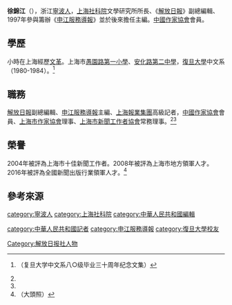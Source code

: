 '''徐錦江'''（{{bd|1962年|6月||}}），浙江[[寧波人|寧波人]]，[[上海社科院|上海社科院]]文學研究所所長、《[[解放日報|解放日報]]》副總編輯、1997年參與籌辦《[[申江服務導報|申江服務導報]]》並於後來擔任主編。[[中國作家協會|中國作家協會]]會員。

==學歷==
小時在上海經歷[[文革|文革]]。上海市[[愚園路第一小學|愚園路第一小學]]、[[安化路第二中學|安化路第二中學]]，[[復旦大學|復旦大學]]中文系（1980-1984）。<ref name="我们这一届">{{cite book|title=《1980-我们这一届》|author=张安庆, 杨植峰, 任家瑜|page=215|url=https://books.google.com/books?id=KHZ9DwAAQBAJ&pg=PT215}}（复旦大学中文系八○级毕业三十周年纪念文集）</ref>

==職務==
[[解放日報|解放日報]]副總編輯、[[申江服務導報|申江服務導報]]主編、[[上海報業集團|上海報業集團]]高級記者，[[中國作家協會|中國作家協會]]會員、[[上海市作家協會|上海市作家協會]]理事、[[上海市新聞工作者協會|上海市新聞工作者協會]]常務理事。<ref name="上觀"/><ref name="我们这一届"/>

==榮譽==
2004年被評為上海市十佳新聞工作者。2008年被評為上海市地方領軍人才。2016年被評為全國新聞出版行業領軍人才。<ref name="上觀">（大頭照）{{cite news|title=徐錦江：我們需要什麼樣的城市更新|date=2020-02-16|author=徐錦江|publisher=[[上觀新聞|上觀新聞]]|url=https://www.jfdaily.com/news/detail?id=210615|archiveurl=https://web.archive.org/web/20200823125044/https://www.jfdaily.com/news/detail?id=210615|archivedate=2020-08-23|8=|accessdate=2020-08-23|dead-url=no}}</ref>

==參考來源==
{{REFLIST}}

{{DEFAULTSORT:Xu, Jinjiang}}

[[category:寧波人|category:寧波人]]
[[category:上海社科院|category:上海社科院]]
[[Category:解放日报社人物|Category:解放日报社人物]]
[[category:中華人民共和國編輯|category:中華人民共和國編輯]]

[[category:中華人民共和國記者|category:中華人民共和國記者]]
[[category:申江服務導報|category:申江服務導報]]
[[category:復旦大學校友|category:復旦大學校友]]